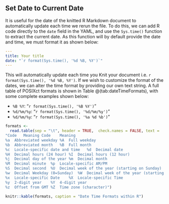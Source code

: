 ## Set Date to Current Date

<!--- https://stackoverflow.com/questions/23449319/yaml-current-date-in-rmarkdown --->

It is useful for the date of the knitted R Markdown document to automatically update each time we rerun the file. To do this, we can add R code directly to the `date` field in the YAML, and use the `Sys.time()` function to extract the current date. As this function will by default provide the date and time, we must format it as shown below:

```yaml
---
title: Your title
date: "`r format(Sys.time(), '%d %B, %Y')`"
---
```
This will automatically update each time you Knit your document i.e. `r format(Sys.time(), '%d %B, %Y')`. If we wish to customize the format of the dates, we can alter the time format by providing our own text string. A full table of POSIXct formats is shown in Table @\ref(tab:dateTimeFormats), with some complete examples shown below:

- `%B %Y`: "`r format(Sys.time(), '%B %Y')`"
- `%d/%m/%y`: "`r format(Sys.time(), '%d/%m/%y')`"
- `%d/%m/%y`: "`r format(Sys.time(), '%a %d %b')`"

```r
formats <-
  read.table(sep = "\t", header = TRUE,  check.names = FALSE, text = 
"Code	Meaning	Code	Meaning
%a	Abbreviated weekday	%A	Full weekday
%b	Abbreviated month	%B	Full month
%c	Locale-specific date and time	%d	Decimal date
%H	Decimal hours (24 hour)	%I	Decimal hours (12 hour)
%j	Decimal day of the year	%m	Decimal month
%M	Decimal minute	%p	Locale-specific AM/PM
%S	Decimal second	%U	Decimal week of the year (starting on Sunday)
%w	Decimal Weekday (0=Sunday)	%W	Decimal week of the year (starting on Monday)
%x	Locale-specific Date	%X	Locale-specific Time
%y	2-digit year	%Y	4-digit year
%z	Offset from GMT	%Z	Time zone (character)")

knitr::kable(formats, caption = "Date Time Formats within R")
```



